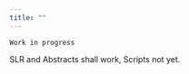 ```yaml
---
title: ""
---
```


:::::: h2
`Work in progress`
::::::

SLR and Abstracts shall work, Scripts not yet.

